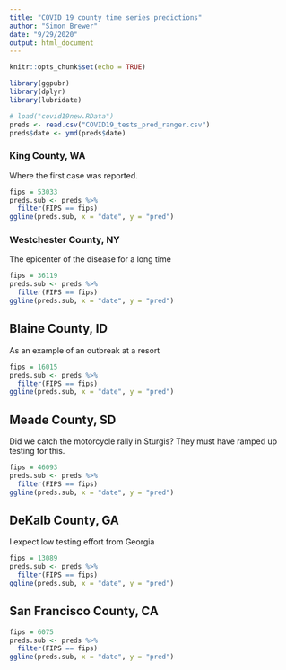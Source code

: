 ```yaml
---
title: "COVID 19 county time series predictions"
author: "Simon Brewer"
date: "9/29/2020"
output: html_document
---
```


```r
knitr::opts_chunk$set(echo = TRUE)
```

```r
library(ggpubr)
library(dplyr)
library(lubridate)
```

```r
# load("covid19new.RData")
preds <- read.csv("COVID19_tests_pred_ranger.csv")
preds$date <- ymd(preds$date)
```

### King County, WA

Where the first case was reported. 

```r
fips = 53033
preds.sub <- preds %>% 
  filter(FIPS == fips)
ggline(preds.sub, x = "date", y = "pred")
```

### Westchester County, NY

The epicenter of the disease for a long time

```r
fips = 36119
preds.sub <- preds %>% 
  filter(FIPS == fips)
ggline(preds.sub, x = "date", y = "pred")
```


## Blaine County, ID

As an example of an outbreak at a resort

```r
fips = 16015
preds.sub <- preds %>% 
  filter(FIPS == fips)
ggline(preds.sub, x = "date", y = "pred")
```

## Meade County, SD

Did we catch the motorcycle rally in Sturgis? They must have ramped up testing for this.

```r
fips = 46093
preds.sub <- preds %>% 
  filter(FIPS == fips)
ggline(preds.sub, x = "date", y = "pred")
```

## DeKalb County, GA

I expect low testing effort from Georgia

```r
fips = 13089
preds.sub <- preds %>% 
  filter(FIPS == fips)
ggline(preds.sub, x = "date", y = "pred")
```

## San Francisco County, CA


```r
fips = 6075
preds.sub <- preds %>% 
  filter(FIPS == fips)
ggline(preds.sub, x = "date", y = "pred")
```
